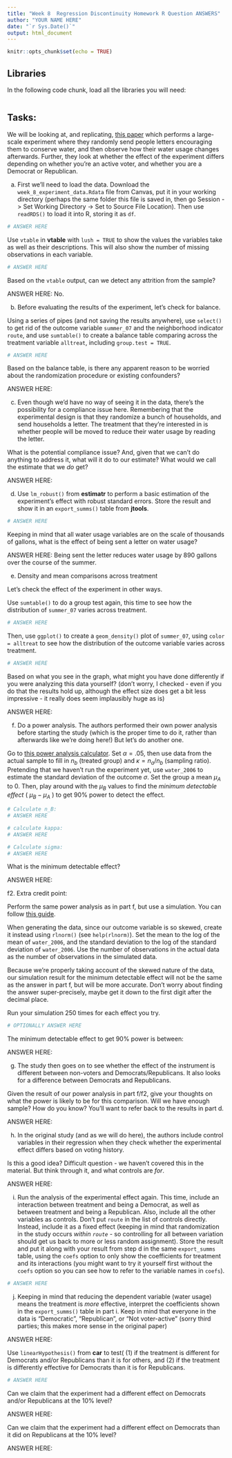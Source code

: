 ```yaml
---
title: "Week 8  Regression Discontinuity Homework R Question ANSWERS"
author: "YOUR NAME HERE"
date: "`r Sys.Date()`"
output: html_document
---
```


```r
knitr::opts_chunk$set(echo = TRUE)
```

## Libraries

In the following code chunk, load all the libraries you will need:

```r
```

## Tasks:

We will be looking at, and replicating, [this paper](https://onlinelibrary.wiley.com/doi/epdf/10.1111/ajps.12052) which performs a large-scale experiment where they randomly send people letters encouraging them to conserve water, and then observe how their water usage changes afterwards. Further, they look at whether the effect of the experiment differs depending on whether you're an active voter, and whether you are a Democrat or Republican.


a. First we'll need to load the data. Download the `week_8_experiment_data.Rdata` file from Canvas, put it in your working directory (perhaps the same folder this file is saved in, then go Session -> Set Working Directory -> Set to Source File Location). Then use `readRDS()` to load it into R, storing it as `df`.

```r
# ANSWER HERE
```

Use `vtable` in **vtable** with `lush = TRUE` to show the values the variables take as well as their descriptions. This will also show the number of missing observations in each variable.

```r
# ANSWER HERE
```

Based on the `vtable` output, can we detect any attrition from the sample?

ANSWER HERE: No.

b. Before evaluating the results of the experiment, let's check for balance.

Using a series of pipes (and not saving the results anywhere), use `select()` to get rid of the outcome variable `summer_07` and the neighborhood indicator `route`, and use `sumtable()` to create a balance table  comparing across the treatment variable `alltreat`, including `group.test = TRUE`.

```r
# ANSWER HERE
```

Based on the balance table, is there any apparent reason to be worried about the randomization procedure or existing confounders?

ANSWER HERE: 

c. Even though we'd have no way of seeing it in the data, there's the possibility for a compliance issue here. Remembering that the experimental design is that they randomize a bunch of households, and send households a letter. The treatment that they're interested in is whether people will be moved to reduce their water usage by reading the letter.

What is the potential compliance issue? And, given that we can't do anything to address it, what will it do to our estimate? What would we call the estimate that we *do* get?

ANSWER HERE:

d. Use `lm_robust()` from **estimatr** to perform a basic estimation of the experiment's effect with robust standard errors. Store the result and show it in an `export_summs()` table from **jtools**.

```r
# ANSWER HERE
```

Keeping in mind that all water usage variables are on the scale of thousands of gallons, what is the effect of being sent a letter on water usage?

ANSWER HERE: Being sent the letter reduces water usage by 890 gallons over the course of the summer.

e. Density and mean comparisons across treatment

Let's check the effect of the experiment in other ways.

Use `sumtable()` to do a group test again, this time to see how the distribution of `summer_07` varies across treatment.

```r
# ANSWER HERE
```

Then, use `ggplot()` to create a `geom_density()` plot of `summer_07`, using `color = alltreat` to see how the distribution of the outcome variable varies across treatment.

```r
# ANSWER HERE
```

Based on what you see in the graph, what might you have done differently if you were analyzing this data yourself? (don't worry, I checked - even if you do that the results hold up, although the effect size does get a bit less impressive - it really does seem implausibly huge as is)

ANSWER HERE: 

f. Do a power analysis. The authors performed their own power analysis before starting the study (which is the proper time to do it, rather than afterwards like we're doing here!) But let's do another one.

Go to [this power analysis calculator](http://powerandsamplesize.com/Calculators/Compare-2-Means/2-Sample-Equality). Set $\alpha = .05$, then use data from the actual sample to fill in $n_b$ (treated group) and $\kappa = n_a/n_b$ (sampling ratio). Pretending that we haven't run the experiment yet, use `water_2006` to estimate the standard deviation of the outcome $\sigma$. Set the group a mean $\mu_A$ to 0. Then, play around with the $\mu_B$ values to find the *minimum detectable effect* ( $\mu_B - \mu_A$ ) to get 90% power to detect the effect.

```r
# Calculate n_B:
# ANSWER HERE

# calculate kappa:
# ANSWER HERE

# Calculate sigma:
# ANSWER HERE

```

What is the minimum detectable effect?

ANSWER HERE: 

f2. Extra credit point:

Perform the same power analysis as in part f, but use a simulation. You can follow [this guide](https://nickch-k.github.io/EconometricsSlides/Week_08/Power_Simulations.html).

When generating the data, since our outcome variable is so skewed, create it instead using `rlnorm()` (see `help(rlnorm)`). Set the mean to the log of the mean of `water_2006`, and the standard deviation to the log of the standard deviation of `water_2006`. Use the number of observations in the actual data as the number of observations in the simulated data.

Because we're properly taking account of the skewed nature of the data, our simulation result for the minimum detectable effect will not be the same as the answer in part f, but will be more accurate. Don't worry about finding the answer super-precisely, maybe get it down to the first digit after the decimal place.

Run your simulation 250 times for each effect you try.

```r
# OPTIONALLY ANSWER HERE
```

The minimum detectable effect to get 90% power is between:

ANSWER HERE:

g. The study then goes on to see whether the effect of the instrument is different between non-voters and Democrats/Republicans. It also looks for a difference between Democrats and Republicans. 

Given the result of our power analysis in part f/f2, give your thoughts on what the power is likely to be for this comparison. Will we have enough sample? How do you know? You'll want to refer back to the results in part d.

ANSWER HERE: 

h. In the original study (and as we will do here), the authors include control variables in their regression when they check whether the experimental effect differs based on voting history.

Is this a good idea? Difficult question - we haven't covered this in the material. But think through it, and what controls are *for*.

ANSWER HERE: 

i. Run the analysis of the experimental effect again. This time, include an interaction between treatment and being a Democrat, as well as between treatment and being a Republican. Also, include all the other variables as controls. Don't put `route` in the list of controls directly. Instead, include it as a fixed effect (keeping in mind that randomization in the study occurs *within `route`* - so controlling for all between variation should get us back to more or less random assignment). Store the result and put it along with your result from step d in the same `export_summs` table, using the `coefs` option to only show the coefficients for treatment and its interactions (you might want to try it yourself first without the `coefs` option so you can see how to refer to the variable names in `coefs`).

```r
# ANSWER HERE
```

j. Keeping in mind that reducing the dependent variable (water usage) means the treatment is *more* effective, interpret the coefficients shown in the `export_summs()` table in part i. Keep in mind that everyone in the data is "Democratic", "Republican", or "Not voter-active" (sorry third parties; this makes more sense in the original paper)

ANSWER HERE: 

Use `linearHypothesis()` from **car** to test( (1) if the treatment is different for Democrats and/or Republicans than it is for others, and (2) if the treatment is differently effective for Democrats than it is for Republicans.

```r
# ANSWER HERE
```

Can we claim that the experiment had  a different effect on Democrats and/or Republicans at the 10% level?

ANSWER HERE: 

Can we claim that the experiment had a different effect on Democrats than it did on Republicans at the 10% level?

ANSWER HERE: 